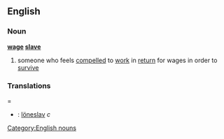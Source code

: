==English==
===Noun===
{{wikipediapar|wage slavery}}
'''[[wage]] [[slave]]'''
#someone who feels [[compelled]] to [[work]] in [[return]] for wages in order to [[survive]]
===Translations====
*{{sv}}: [[löneslav]] ''c''
[[Category:English nouns]]